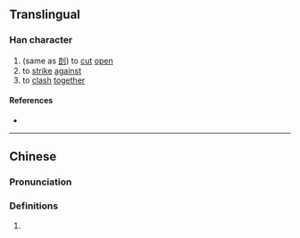 {{character info}}
==Translingual==

===Han character===
{{Han char|rn=18|rad=刀|as=15|sn=17|four=|canj=MRLN|ids=⿰磊刂}}

# (same as [[剆]]) to [[cut]] [[open]]
# to [[strike]] [[against]]
# to [[clash]] [[together]]

====References====
* {{Han ref|kx=0145.290|hdz=10361.150|uh=350F|ud=13583}}

----

==Chinese==
{{zh-forms}}

===Pronunciation===
{{zh-pron
|m=lì
|c=gak3,lik6
|mc=y
|cat=
}}

===Definitions===
{{zh-hanzi}}

# {{rfdef|zh}}